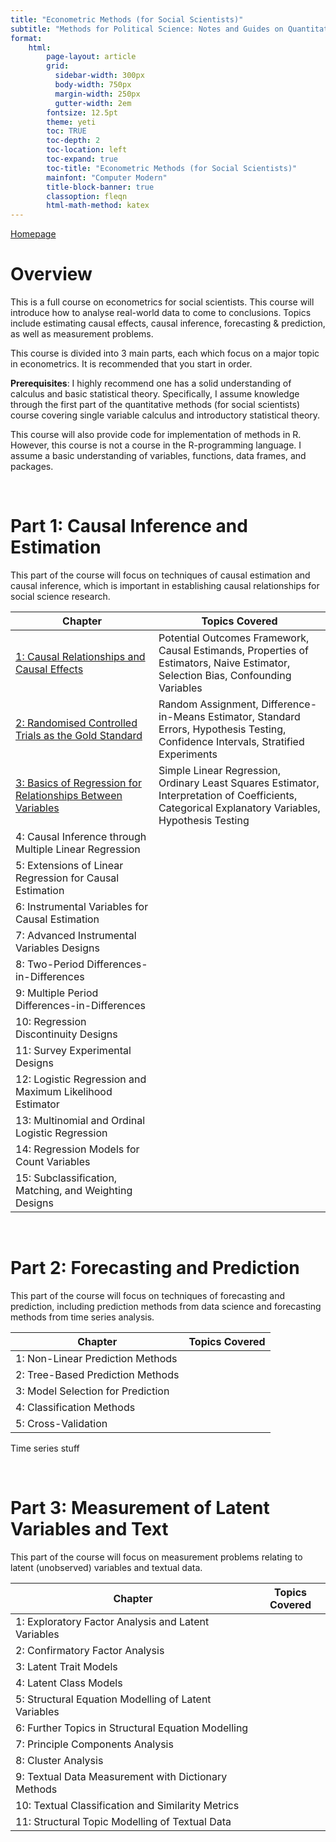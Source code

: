 ```yaml
---
title: "Econometric Methods (for Social Scientists)"
subtitle: "Methods for Political Science: Notes and Guides on Quantitative Methods"
format:
    html:
        page-layout: article
        grid:
          sidebar-width: 300px
          body-width: 750px
          margin-width: 250px
          gutter-width: 2em
        fontsize: 12.5pt
        theme: yeti
        toc: TRUE
        toc-depth: 2
        toc-location: left
        toc-expand: true
        toc-title: "Econometric Methods (for Social Scientists)"
        mainfont: "Computer Modern"
        title-block-banner: true
        classoption: fleqn
        html-math-method: katex
---
```


[Homepage](https://politicalscience.github.io)

# Overview

This is a full course on econometrics for social scientists. This course will introduce how to analyse real-world data to come to conclusions. Topics include estimating causal effects, causal inference, forecasting & prediction, as well as measurement problems.

This course is divided into 3 main parts, each which focus on a major topic in econometrics. It is recommended that you start in order.

**Prerequisites**: I highly recommend one has a solid understanding of calculus and basic statistical theory. Specifically, I assume knowledge through the first part of the quantitative methods (for social scientists) course covering single variable calculus and introductory statistical theory.

This course will also provide code for implementation of methods in R. However, this course is not a course in the R-programming language. I assume a basic understanding of variables, functions, data frames, and packages.

<br />

# Part 1: Causal Inference and Estimation

This part of the course will focus on techniques of causal estimation and causal inference, which is important in establishing causal relationships for social science research.

| Chapter                                                                                                                 | Topics Covered                                                                                                                                    |
|---------------------------------|---------------------------------------|
| [1: Causal Relationships and Causal Effects](https://politicalscience.github.io/metrics/causal/1.html)                  | Potential Outcomes Framework, Causal Estimands, Properties of Estimators, Naive Estimator, Selection Bias, Confounding Variables                  |
| [2: Randomised Controlled Trials as the Gold Standard](https://politicalscience.github.io/metrics/causal/2.html)        | Random Assignment, Difference-in-Means Estimator, Standard Errors, Hypothesis Testing, Confidence Intervals, Stratified Experiments               |
| [3: Basics of Regression for Relationships Between Variables](https://politicalscience.github.io/metrics/causal/2.html) | Simple Linear Regression, Ordinary Least Squares Estimator, Interpretation of Coefficients, Categorical Explanatory Variables, Hypothesis Testing |
| 4: Causal Inference through Multiple Linear Regression                                                                  |                                                                                                                                                   |
| 5: Extensions of Linear Regression for Causal Estimation                                                                |                                                                                                                                                   |
| 6: Instrumental Variables for Causal Estimation                                                                         |                                                                                                                                                   |
| 7: Advanced Instrumental Variables Designs                                                                              |                                                                                                                                                   |
| 8: Two-Period Differences-in-Differences                                                                                |                                                                                                                                                   |
| 9: Multiple Period Differences-in-Differences                                                                           |                                                                                                                                                   |
| 10: Regression Discontinuity Designs                                                                                    |                                                                                                                                                   |
| 11: Survey Experimental Designs                                                                                         |                                                                                                                                                   |
| 12: Logistic Regression and Maximum Likelihood Estimator                                                                |                                                                                                                                                   |
| 13: Multinomial and Ordinal Logistic Regression                                                                         |                                                                                                                                                   |
| 14: Regression Models for Count Variables                                                                               |                                                                                                                                                   |
| 15: Subclassification, Matching, and Weighting Designs                                                                  |                                                                                                                                                   |

<br />

# Part 2: Forecasting and Prediction

This part of the course will focus on techniques of forecasting and prediction, including prediction methods from data science and forecasting methods from time series analysis.

| Chapter                           | Topics Covered |
|-----------------------------------|----------------|
| 1: Non-Linear Prediction Methods  |                |
| 2: Tree-Based Prediction Methods  |                |
| 3: Model Selection for Prediction |                |
| 4: Classification Methods         |                |
| 5: Cross-Validation               |                |

Time series stuff

<br />

# Part 3: Measurement of Latent Variables and Text

This part of the course will focus on measurement problems relating to latent (unobserved) variables and textual data.

| Chapter                                              | Topics Covered |
|------------------------------------------------------|----------------|
| 1: Exploratory Factor Analysis and Latent Variables  |                |
| 2: Confirmatory Factor Analysis                      |                |
| 3: Latent Trait Models                               |                |
| 4: Latent Class Models                               |                |
| 5: Structural Equation Modelling of Latent Variables |                |
| 6: Further Topics in Structural Equation Modelling   |                |
| 7: Principle Components Analysis                     |                |
| 8: Cluster Analysis                                  |                |
| 9: Textual Data Measurement with Dictionary Methods  |                |
| 10: Textual Classification and Similarity Metrics    |                |
| 11: Structural Topic Modelling of Textual Data       |                |
